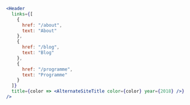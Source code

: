 ```jsx
<Header
  links={[
    {
      href: "/about",
      text: "About"
    },
    {
      href: "/blog",
      text: "Blog"
    },
    {
      href: "/programme",
      text: "Programme"
    }
  ]}
  title={color => <AlternateSiteTitle color={color} year={2018} />}
/>
```

